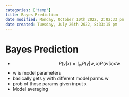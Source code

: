 ```yaml
---
categories: ['temp']
title: Bayes Prediction
date modified: Monday, October 10th 2022, 2:02:33 pm
date created: Tuesday, July 26th 2022, 8:33:15 pm
---
```


# Bayes Prediction
- $$P(y|x) = \int_{w}P(y|w,x)P(w|x)dw$$
- w is model parameters
- basically gets y with different model parms w
- prob of those params given input x
- Model averaging



